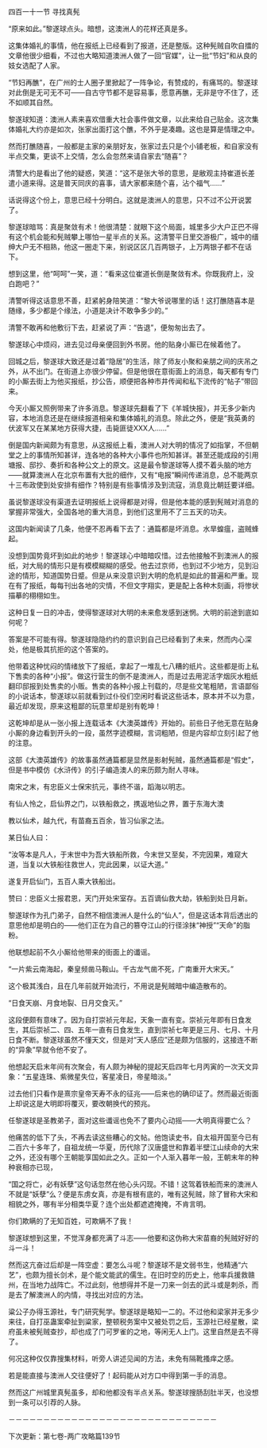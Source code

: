 

四百一十一节 寻找真髡

“原来如此。”黎遂球点头。暗想，这澳洲人的花样还真是多。

这集体婚礼的事情，他在报纸上已经看到了报道，还是整版。这种髡贼自吹自擂的文章他很少细看，不过也大略知道澳洲人做了一回“官媒”，让一批“节妇”和从良的妓女选配了人家。

“节妇再醮”，在广州的士人圈子里掀起了一阵争论，有赞成的，有痛骂的。黎遂球对此倒是无可无不可――自古守节都不是容易事，愿意再醮，无非是守不住了，还不如顺其自然。

黎遂球知道：澳洲人素来喜欢借重大社会事件做文章，以此来给自己贴金。这次集体婚礼大约亦是如次，张家出面打这个醮，不外乎是凑趣。这也是算是情理之中。

然而打醮随喜，一般都是主家的亲朋好友，张家过去只是个小铺老板，和自家没有半点交集，更谈不上交情，怎么会忽然来请自家去“随喜”？

清警大约是看出了他的疑惑，笑道：“这不是张大爷的意思，是敝观主持崔道长差遣小道来得。这是普天同庆的喜事，请大家都来随个喜，沾个福气……”

话说得这个份上，意思已经十分明白。这就是澳洲人的意思，只不过不公开说罢了。

黎遂球暗骂：真是聚敛有术！他很清楚：就眼下这个局面，城里多少大户正巴不得有这个机会能和髡贼攀上哪怕一星半点的关系。这清警平日里交游极广，城中的缙绅大户无不相熟，他这一圈走下来，别说区区几百两银子，上万两银子都不在话下。

想到这里，他“呵呵”一笑，道：“看来这位崔道长倒是聚敛有术。你既我府上，没白跑吧？”

清警听得这话意思不善，赶紧躬身陪笑道：“黎大爷说哪里的话！这打醮随喜本是随缘，多少都是个缘法，小道是决计不敢争多少的。”

清警不敢再和他敷衍下去，赶紧说了声：“告退”，便匆匆出去了。

黎遂球心中烦闷，进去见过母亲便回到外书房。他的贴身小厮已在候着他了。

回城之后，黎遂球大致还是过着“隐居”的生活，除了师友小聚和亲朋之间的庆吊之外，从不出门。在街道上亦很少停留。但是他很在意街面上的消息，每天都有专门的小厮去街上为他买报纸，抄公告，顺便把各种市井传闻和私下流传的“帖子”带回来。

今天小厮又照例带来了许多消息。黎遂球先翻看了下《羊城快报》，并无多少新内容，本地消息还是在继续报道相亲和集体婚礼的消息。除此之外，便是“我英勇的伏波军又在某某地方获得大捷，击毙匪徒XXX人……”

倒是国内新闻颇为有意思，从这报纸上看，澳洲人对大明的情况了如指掌，不但朝堂之上的事情所知甚详，连各地的各种大小事件也所知甚详。甚至还能成段的引用塘报、邸抄、奏折和各种公文上的原文。这是最令黎遂球等人摸不着头脑的地方――就算澳洲人在北京布置有大批的细作，又有“电报”瞬间传递消息，总不能两京十三布政使到处安排有细作？特别是有些事情涉及到流寇，消息竟比朝廷要详细。

虽说黎遂球没有渠道去证明报纸上说得都是对得，但是他本能的感到髡贼对消息的掌握非常强大，全国各地的重大消息，到他们这里用不了三五天的功夫。

这国内新闻读了几条，他便不忍再看下去了：通篇都是坏消息。水旱蝗瘟，盗贼蜂起。

没想到国势竟坏到如此的地步！黎遂球心中暗暗叹惜。过去他接触不到澳洲人的报纸，对大局的情形只是有模模糊糊的感受。他去过京师，也到过不少地方，见到沿途的情形，知道国势日蹙。但是从来没意识到大明的危机是如此的普遍和严重。现在有了报纸，每每刊出各地的灾情，不但文字翔实，更是配上各种木刻画，将惨状描摹的栩栩如生。

这种日复一日的冲击，使得黎遂球对大明的未来愈发感到迷惘。大明的前途到底如何呢？

答案是不可能有得。黎遂球隐隐约约的意识到自己已经看到了未来，然而内心深处，他是极其抗拒的这个答案的。

他带着这种忧闷的情绪放下了报纸，拿起了一堆乱七八糟的纸片。这些都是街上私下售卖的各种“小报”。做这行营生的倒不是澳洲人，而是过去用泥活字烟灰水粗纸翻印邸报到处售卖的小贩。售卖的各种小报上刊载的，尽是些文笔粗陋，言语鄙俗的小说话本，黎遂球以前就看到过仆役们空闲时看说这些话本，原本并不以为意，最近却发现，原来这粗鄙的玩意里却是别有乾坤！

这乾坤却是从一张小报上连载话本《大澳英雄传》开始的。前些日子他无意在贴身小厮的身边看到开头的一段，虽然字迹模糊，言词粗陋，但是内容却立刻引起了他的注意。

这部《大澳英雄传》的故事虽然通篇都是显然是影射髡贼，虽然通篇都是“假史”，但是书中模仿《水浒传》的引子编造澳人的来历颇为耐人寻味。

南宋之末，有忠臣义士保宋抗元，事终不谐，蹈海以明志。

有仙人怜之，启仙界之门，以铁船救之，携返地仙之界，置于东海大澳

教以仙术，越九代，有苗裔五百余，皆习仙家之法。

某日仙人曰：

“汝等本是凡人，于末世中为吾大铁船所救，今末世又至矣，不完因果，难窥大道，当复以大铁船往救世人，完此因果，以证大道。”

遂复开启仙门，五百人乘大铁船出。

赞曰：忠臣义士报君恩，天门开处宋室存。五百谪仙救大劫，铁船到处日月新。

黎遂球作为孔门弟子，自然不相信澳洲人是什么的“仙人”，但是这话本背后透出的意思他却是明白的――他们正在为自己的篡夺江山的行径涂抹“神授”“天命”的脂粉。

他联想起前不久小厮给他带来的街面上的谶谣。

“一片紫云南海起，秦皇频凿马鞍山。千古龙气凿不死，广南重开大宋天。”

这个极其浅白，且在几年前就开始流行，不用说是髡贼暗中编造散布的。

“日食天崩、月食地裂、日月交食灭。”

这段便颇有意味了。因为自打崇祯元年起，天象一直有变。崇祯元年即有日食发生，其后崇祯二、四、五年一直有日食发生，直到崇祯七年更是三月、七月、十月日食不断。黎遂球虽然不懂天文，但是对“天人感应”还是颇为信服的，这接连不断的“异象”早就令他不安了。

他想起天启末年间有次聚会，有人颇为神秘的提起天启四年七月丙寅的一次天文异象：“五星连珠、紫微星失位，客星凌日，帝星暗淡。”

过去他们只看作是熹宗皇帝天寿不永的征兆――后来也的确印证了。然而最近街面上却说这是大明即将覆灭，要改朝换代的预兆。

任黎遂球是圣教弟子，面对这些谶谣也免不了要内心动摇――大明真得要亡么？

他痛苦的低下了头，不再去读这些糟心的文帖。他饱读史书，自太祖开国至今已有二百六十多年了，自祖龙统一华夏，历代除了汉唐盛世和靠着半壁江山续命的大宋之外，还没有哪个王朝能享国如此之久。正如一个人渐入暮年一般，王朝末年的种种衰相亦已现，

“国之将亡，必有妖孽”这句话忽然在他心头闪现。不错！这驾着铁船而来的澳洲人不就是“妖孽”么？便是东虏女真，亦是有根有底的，唯有这髡贼，除了冒称大宋和相貌之外，哪有半分相类华夏？连个出处都遮遮掩掩，不肯言明。

你们欺瞒的了无知百姓，可欺瞒不了我！

黎遂球想到这里，不觉浑身都充满了斗志――他要和这伪称大宋苗裔的髡贼好好的斗一斗！

然而这亢奋过后却是一阵空虚：要怎么斗呢？黎遂球不是文弱书生，他精通“六艺”，也颇为擅长剑术，是个能文能武的儒生。在旧时空的历史上，他率兵援救赣州，在当地力战阵亡。不过此刻，他想得并不是一刀来一剑去的武斗或是刺杀，而是去了解澳洲人的内情，寻找出对应的方法。

粱公子办得玉源社，专门研究髡学。黎遂球是略知一二的。不过他和梁家并无多少来往，自打巫蛊案牵扯到粱家，整顿税务案中又被处罚之后，玉源社已经星散，梁府虽未被髡贼查抄，却也成了门可罗雀的之地，等闲无人上门。这里自然是去不得了。

何况这种仅仅靠搜集材料，听旁人讲述见闻的方法，未免有隔靴搔痒之感。

若是能直接与澳洲人交往便好了！起码能从对方口中得到第一手的消息。

然而这广州城里真髡虽多，却和他都没有半点关系。黎遂球搜肠刮肚半天，也没想到一条可以引荐的人脉。

－－－－－－－－－－－－－－－－－－－－－－－－－－－－－－

下次更新：第七卷-两广攻略篇139节

